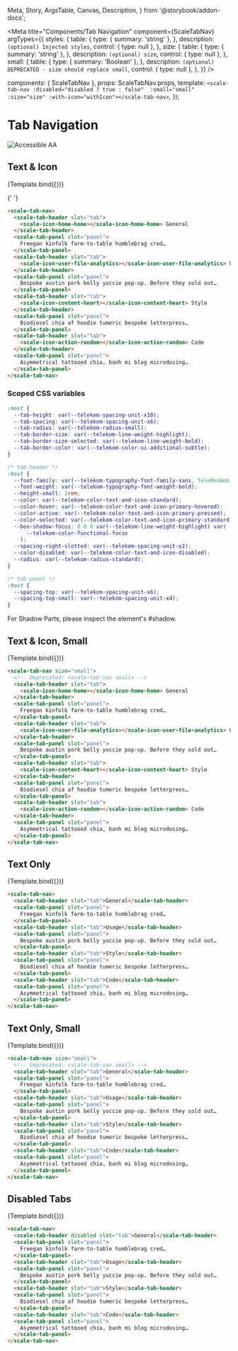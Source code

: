   Meta,
  Story,
  ArgsTable,
  Canvas,
  Description,
} from '@storybook/addon-docs';

<Meta
  title="Components/Tab Navigation"
  component={ScaleTabNav}
  argTypes={{
    styles: {
      table: {
        type: { summary: 'string' },
      },
      description: `(optional) Injected styles`,
      control: { type: null },
    },
    size: {
      table: {
        type: { summary: 'string' },
      },
      description: `(optional) size`,
      control: { type: null },
    },
    small: {
      table: {
        type: { summary: 'Boolean' },
      },
      description: `(optional) DEPRECATED - size should replace small`,
      control: { type: null },
    },
  }}
/>

  components: { ScaleTabNav },
  props: ScaleTabNav.props,
  template: `
    <scale-tab-nav :disabled="disabled ? true : false"  :small="small" :size="size" :with-icon="withIcon"></scale-tab-nav>
  `,
});

<div
  style={{
    display: 'inline-flex',
    alignItems: 'center',
    justifyContent: 'space-between',
    width: '100%',
  }}
>
  <h1>Tab Navigation</h1>
  <img src="assets/aa.png" alt="Accessible AA" />
</div>

## Text & Icon

<Canvas withSource="none">
  <Story name="Text & Icon" args={{}}>
    {Template.bind({})}
  </Story>
</Canvas>

{' '}

<ArgsTable story="Text & Icon" />

```html
<scale-tab-nav>
  <scale-tab-header slot="tab">
    <scale-icon-home-home></scale-icon-home-home> General
  </scale-tab-header>
  <scale-tab-panel slot="panel">
    Freegan kinfolk farm-to-table humblebrag cred…
  </scale-tab-panel>
  <scale-tab-header slot="tab">
    <scale-icon-user-file-analytics></scale-icon-user-file-analytics> Usage
  </scale-tab-header>
  <scale-tab-panel slot="panel">
    Bespoke austin pork belly yuccie pop-up. Before they sold out…
  </scale-tab-panel>
  <scale-tab-header slot="tab">
    <scale-icon-content-heart></scale-icon-content-heart> Style
  </scale-tab-header>
  <scale-tab-panel slot="panel">
    Biodiesel chia af hoodie tumeric bespoke letterpress…
  </scale-tab-panel>
  <scale-tab-header slot="tab">
    <scale-icon-action-random></scale-icon-action-random> Code
  </scale-tab-header>
  <scale-tab-panel slot="panel">
    Asymmetrical tattooed chia, banh mi blog microdosing…
  </scale-tab-panel>
</scale-tab-nav>
```

### Scoped CSS variables

```css
:host {
  --tab-height: var(--telekom-spacing-unit-x10);
  --tab-spacing: var(--telekom-spacing-unit-x6);
  --tab-radius: var(--telekom-radius-small);
  --tab-border-size: var(--telekom-line-weight-highlight);
  --tab-border-size-selected: var(--telekom-line-weight-bold);
  --tab-border-color: var(--telekom-color-ui-additional-subtle);
}

/* tab-header */
:host {
  --font-family: var(--telekom-typography-font-family-sans, TeleNeoWeb);
  --font-weight: var(--telekom-typography-font-weight-bold);
  --height-small: 2rem;
  --color: var(--telekom-color-text-and-icon-standard);
  --color-hover: var(--telekom-color-text-and-icon-primary-hovered);
  --color-active: var(--telekom-color-text-and-icon-primary-pressed);
  --color-selected: var(--telekom-color-text-and-icon-primary-standard);
  --box-shadow-focus: 0 0 0 var(--telekom-line-weight-highlight) var(
      --telekom-color-functional-focus
    );
  --spacing-right-slotted: var(--telekom-spacing-unit-x2);
  --color-disabled: var(--telekom-color-text-and-icon-disabled);
  --radius: var(--telekom-radius-standard);
}

/* tab-panel */
:host {
  --spacing-top: var(--telekom-spacing-unit-x6);
  --spacing-top-small: var(--telekom-spacing-unit-x4);
}
```

For Shadow Parts, please inspect the element's #shadow.

## Text & Icon, Small

<Canvas withSource="none">
  <Story name="Text & Icon, Small" args={{ size: 'small', small: true }}>
    {Template.bind({})}
  </Story>
</Canvas>

```html
<scale-tab-nav size="small">
  <!-- Deprecated: <scale-tab-nav small> -->
  <scale-tab-header slot="tab">
    <scale-icon-home-home></scale-icon-home-home> General
  </scale-tab-header>
  <scale-tab-panel slot="panel">
    Freegan kinfolk farm-to-table humblebrag cred…
  </scale-tab-panel>
  <scale-tab-header slot="tab">
    <scale-icon-user-file-analytics></scale-icon-user-file-analytics> Usage
  </scale-tab-header>
  <scale-tab-panel slot="panel">
    Bespoke austin pork belly yuccie pop-up. Before they sold out…
  </scale-tab-panel>
  <scale-tab-header slot="tab">
    <scale-icon-content-heart></scale-icon-content-heart> Style
  </scale-tab-header>
  <scale-tab-panel slot="panel">
    Biodiesel chia af hoodie tumeric bespoke letterpress…
  </scale-tab-panel>
  <scale-tab-header slot="tab">
    <scale-icon-action-random></scale-icon-action-random> Code
  </scale-tab-header>
  <scale-tab-panel slot="panel">
    Asymmetrical tattooed chia, banh mi blog microdosing…
  </scale-tab-panel>
</scale-tab-nav>
```

## Text Only

<Canvas withSource="none">
  <Story name="Text Only" args={{ withIcon: false }}>
    {Template.bind({})}
  </Story>
</Canvas>

```html
<scale-tab-nav>
  <scale-tab-header slot="tab">General</scale-tab-header>
  <scale-tab-panel slot="panel">
    Freegan kinfolk farm-to-table humblebrag cred…
  </scale-tab-panel>
  <scale-tab-header slot="tab">Usage</scale-tab-header>
  <scale-tab-panel slot="panel">
    Bespoke austin pork belly yuccie pop-up. Before they sold out…
  </scale-tab-panel>
  <scale-tab-header slot="tab">Style</scale-tab-header>
  <scale-tab-panel slot="panel">
    Biodiesel chia af hoodie tumeric bespoke letterpress…
  </scale-tab-panel>
  <scale-tab-header slot="tab">Code</scale-tab-header>
  <scale-tab-panel slot="panel">
    Asymmetrical tattooed chia, banh mi blog microdosing…
  </scale-tab-panel>
</scale-tab-nav>
```

## Text Only, Small

<Canvas withSource="none">
  <Story
    name="Text Only, Small"
    args={{ size: 'small', small: true, withIcon: false }}
  >
    {Template.bind({})}
  </Story>
</Canvas>

```html
<scale-tab-nav size="small">
  <!-- Deprecated: <scale-tab-nav small> -->
  <scale-tab-header slot="tab">General</scale-tab-header>
  <scale-tab-panel slot="panel">
    Freegan kinfolk farm-to-table humblebrag cred…
  </scale-tab-panel>
  <scale-tab-header slot="tab">Usage</scale-tab-header>
  <scale-tab-panel slot="panel">
    Bespoke austin pork belly yuccie pop-up. Before they sold out…
  </scale-tab-panel>
  <scale-tab-header slot="tab">Style</scale-tab-header>
  <scale-tab-panel slot="panel">
    Biodiesel chia af hoodie tumeric bespoke letterpress…
  </scale-tab-panel>
  <scale-tab-header slot="tab">Code</scale-tab-header>
  <scale-tab-panel slot="panel">
    Asymmetrical tattooed chia, banh mi blog microdosing…
  </scale-tab-panel>
</scale-tab-nav>
```

## Disabled Tabs

<Canvas withSource="none">
  <Story name="Disabled Tabs" args={{ disabled: true, withIcon: false }}>
    {Template.bind({})}
  </Story>
</Canvas>

```html
<scale-tab-nav>
  <scale-tab-header disabled slot="tab">General</scale-tab-header>
  <scale-tab-panel slot="panel">
    Freegan kinfolk farm-to-table humblebrag cred…
  </scale-tab-panel>
  <scale-tab-header slot="tab">Usage</scale-tab-header>
  <scale-tab-panel slot="panel">
    Bespoke austin pork belly yuccie pop-up. Before they sold out…
  </scale-tab-panel>
  <scale-tab-header slot="tab">Style</scale-tab-header>
  <scale-tab-panel slot="panel">
    Biodiesel chia af hoodie tumeric bespoke letterpress…
  </scale-tab-panel>
  <scale-tab-header slot="tab">Code</scale-tab-header>
  <scale-tab-panel slot="panel">
    Asymmetrical tattooed chia, banh mi blog microdosing…
  </scale-tab-panel>
</scale-tab-nav>
```
